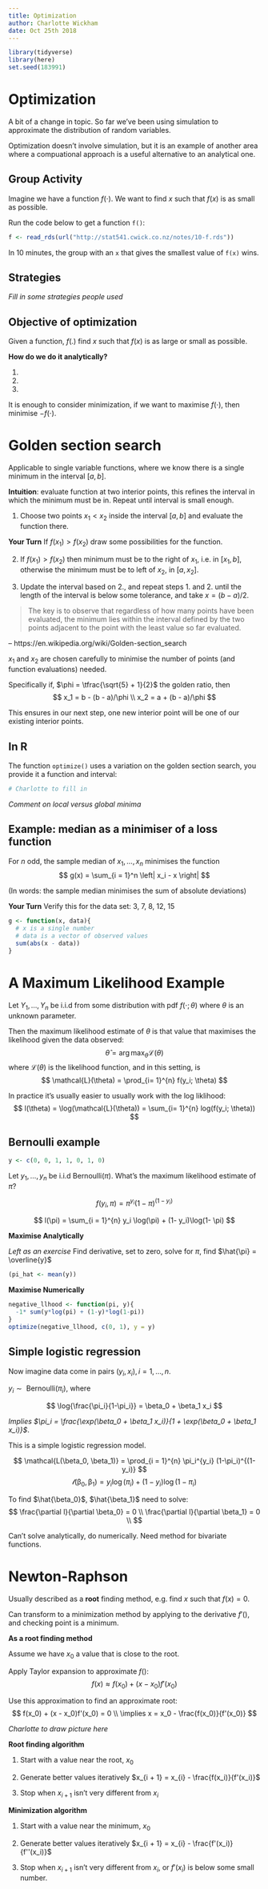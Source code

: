 ```yaml
---
title: Optimization
author: Charlotte Wickham
date: Oct 25th 2018
---
```


```r
library(tidyverse)
library(here)
set.seed(183991)
```

# Optimization

A bit of a change in topic.  So far we've been using simulation to approximate the distribution of random variables.

Optimization doesn't involve simulation, but it is an example of another area where a compuational approach is a useful alternative to an analytical one.

## Group Activity

Imagine we have a function $f(\cdot)$.  We want to find $x$ such that $f(x)$ is as small as possible.

Run the code below to get a function `f()`:
```r
f <- read_rds(url("http://stat541.cwick.co.nz/notes/10-f.rds"))
```

In 10 minutes, the group with an `x` that gives the smallest value of `f(x)` wins.

## Strategies

*Fill in some strategies people used*

## Objective of optimization

Given a function, $f(.)$ find $x$ such that $f(x)$ is as large or small as possible.  

**How do we do it analytically?**

1. 
2. 
3. 

It is enough to consider minimization, if we want to maximise $f(\cdot)$, then minimise $-f(\cdot)$.


# Golden section search

Applicable to single variable functions, where we know there is a single minimum in the interval $[a, b]$.

**Intuition**: evaluate function at two interior points, this refines the interval in which the minimum must be in.  Repeat until interval is small enough.

1. Choose two points $x_1 < x_2$ inside the interval $[a, b]$ and evaluate the function there.  

**Your Turn** If $f(x_1) > f(x_2)$ draw some possibilities for the function.

2. If $f(x_1) > f(x_2)$ then minimum must be to the right of $x_1$, i.e. in $[x_1, b]$, otherwise the minimum must be to left of $x_2$, in $[a, x_2]$.  

3. Update the interval based on 2., and repeat steps 1. and 2. until the length of the interval is below some tolerance, and take $x = (b-a)/2$.

> The key is to observe that regardless of how many points have been evaluated, the minimum lies within the interval defined by the two points adjacent to the point with the least value so far evaluated. 

-- https://en.wikipedia.org/wiki/Golden-section_search

$x_1$ and $x_2$ are chosen carefully to minimise the number of points (and function evaluations) needed.  

Specifically if, $\phi = \tfrac{\sqrt{5} + 1}{2}$ the golden ratio, then
$$
x_1 = b - (b - a)/\phi \\
x_2 = a + (b - a)/\phi
$$

This ensures in our next step, one new interior point will be one of our existing interior points.

## In R

The function `optimize()` uses a variation on the golden section search, you provide it a function and interval:

```r
# Charlotte to fill in
```

*Comment on local versus global minima*

## Example: median as a minimiser of a loss function

For $n$ odd, the sample median of $x_1, \ldots, x_n$ minimises the function
$$
 g(x) = \sum_{i = 1}^n \left| x_i - x \right|
$$

(In words: the sample median minimises the sum of absolute deviations)

**Your Turn** Verify this for the data set: 3, 7, 8, 12, 15

```r
g <- function(x, data){
  # x is a single number
  # data is a vector of observed values
  sum(abs(x - data))
}
```

# A Maximum Likelihood Example

Let $Y_1, \ldots, Y_n$ be i.i.d from some distribution with pdf $f(\cdot; \theta)$ where $\theta$ is an unknown parameter.

Then the maximum likelihood estimate of $\theta$ is that value that maximises the likelihood given the data observed:
$$
\hat{\theta} = \arg \max_{\theta} \mathcal{L}(\theta) 
$$
where $\mathcal{L}(\theta)$ is the likelihood function, and in this setting, is
$$
\mathcal{L}(\theta) = \prod_{i= 1}^{n} f(y_i; \theta)
$$

In practice it's usually easier to usually work with the log liklihood:
$$
l(\theta) = \log(\mathcal{L}(\theta)) =  \sum_{i= 1}^{n} log(f(y_i; \theta))
$$

## Bernoulli example

```r
y <- c(0, 0, 1, 1, 0, 1, 0)
```

Let $y_1, \ldots, y_n$ be i.i.d Bernoulli($\pi$).  What's the maximum likelihood estimate of $\pi$?

$$
f(y_i, \pi) = \pi^{y_i} (1-\pi)^{(1-y_i)}
$$

$$
l(\pi) = \sum_{i = 1}^{n} y_i \log(\pi) + (1- y_i)\log(1- \pi)
$$

**Maximise Analytically**

*Left as an exercise* Find derivative, set to zero, solve for $\pi$, find $\hat{\pi} = \overline{y}$
```r
(pi_hat <- mean(y))
```

**Maximise Numerically**

```r
negative_llhood <- function(pi, y){
  -1* sum(y*log(pi) + (1-y)*log(1-pi))
}
optimize(negative_llhood, c(0, 1), y = y)
```

## Simple logistic regression

Now imagine data come in pairs $(y_i, x_i), i = 1, \ldots, n$.

$y_i \sim \text{ Bernoulli}(\pi_i)$, where 

$$
\log{\frac{\pi_i}{1-\pi_i}} = \beta_0 + \beta_1 x_i
$$

*Implies $\pi_i = \frac{\exp(\beta_0 + \beta_1 x_i)}{1 + \exp(\beta_0 + \beta_1 x_i)}$*.

This is a simple logistic regression model.

$$
\mathcal{L(\beta_0, \beta_1)} = \prod_{i = 1}^{n} \pi_i^{y_i} (1-\pi_i)^{(1-y_i)}
$$
$$
\mathcal{l(\beta_0, \beta_1)} =  y_i \log(\pi_i) + (1- y_i)\log(1- \pi_i)
$$

To find $\hat{\beta_0}$, $\hat{\beta_1}$ need to solve:
$$
\frac{\partial l}{\partial \beta_0} = 0 \\
\frac{\partial l}{\partial \beta_1} = 0 \\
$$

Can't solve analytically, do numerically.  Need method for bivariate functions.

# Newton-Raphson

Usually described as a **root** finding method, e.g. find $x$ such that $f(x) = 0$.

Can transform to a minimization method by applying to the derivative $f'()$, and checking point is a minimum.

**As a root finding method**

Assume we have $x_0$ a value that is close to the root.

Apply Taylor expansion to approximate $f()$:
$$
f(x) \approx f(x_0) + (x - x_0)f'(x_0)
$$

Use this approximation to find an approximate root:
$$
f(x_0) + (x - x_0)f'(x_0) = 0 \\
\implies x = x_0 - \frac{f(x_0)}{f'(x_0)}
$$

*Charlotte to draw picture here*

**Root finding algorithm**

1. Start with a value near the root, $x_0$

2. Generate better values iteratively $x_{i + 1} = x_{i} - \frac{f(x_i)}{f'(x_i)}$

3. Stop when $x_{i + 1}$ isn't very different from $x_i$



**Minimization algorithm**

1. Start with a value near the minimum, $x_0$

2. Generate better values iteratively $x_{i + 1} = x_{i} - \frac{f'(x_i)}{f''(x_i)}$

3. Stop when $x_{i + 1}$ isn't very different from $x_i$, or $f'(x_i)$ is below some small number.

